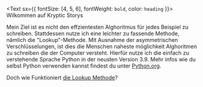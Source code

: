 <Text sx={{ fontSize: [4, 5, 6], fontWeight: `bold`, color: `heading` }}>
  Wilkommen auf Kryptic Storys
</Text>

Mein Ziel ist es nicht den effzientesten Alghoritmus für jedes Beispiel zu schreiben. Stattdessen nutze ich eine leichter zu fassende Methode, nämlich die "Lookup"-Methode.
Mit Ausnahme der asymmetrischen Verschlüsselungen, ist dies die Menschen naheste möglichkeit Alghoritmen zu schreiben die der Computer versteht.
Hierfür nutze ich die einfach zu verstehende Sprache Python in der neusten Version 3.9.
Mehr infos wie du selbst Python verwenden kannst findest du unter [Python.org](https://python.org/).

Doch wie Funktioniert [die Lookup Methode](https://krypticstorys.gatsbyjs.io/lookup)?